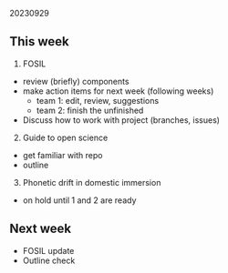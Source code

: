 20230929  

## This week

1. FOSIL
  - review (briefly) components
  - make action items for next week (following weeks)
    - team 1: edit, review, suggestions
    - team 2: finish the unfinished
  - Discuss how to work with project (branches, issues)
2. Guide to open science
  - get familiar with repo
  - outline
3. Phonetic drift in domestic immersion
  - on hold until 1 and 2 are ready

## Next week

- FOSIL update
- Outline check
